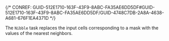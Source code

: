 

{/* CONREF: GUID-512E1710-163F-43F9-8ABC-FA35AE6DD5DF#GUID-512E1710-163F-43F9-8ABC-FA35AE6DD5DF/GUID-4748C7DB-2A8A-4638-A681-676F1EA4371D  */}

The `Nibble`  task replaces the input cells corresponding to a mask with the values of the nearest neighbors.
